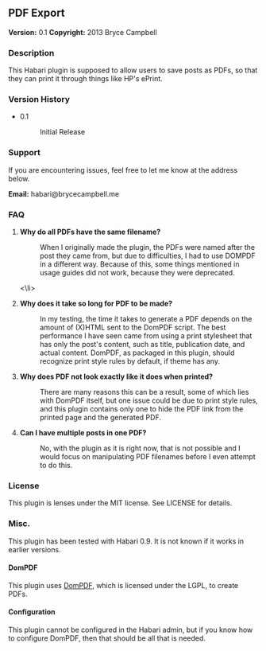 ==PDF Export==

'''Version:''' 0.1
'''Copyright:''' 2013 Bryce Campbell

===Description===

This Habari plugin is supposed to allow users to save posts as PDFs, so that they can print it through things like HP's ePrint.

===Version History===

<ul>
<li>
<dl>
<dt style=font-weight:bold">0.1</dt><dd>Initial Release</dd>
</dl>
</li>
</ul>

===Support===

If you are encountering issues, feel free to let me know at the address below.

'''Email:''' habari@brycecampbell.me

===FAQ===

<ol>
<li>
<dl>
<dt style="font-weight:bold">Why do all PDFs have the same filename?</dt><dd>When I originally made the plugin, the PDFs were named after the post they came from, but due to difficulties, I had to use DOMPDF in a different way. Because of this, some things mentioned in usage guides did not work, because they were deprecated.</dd>
</dl>
<\li>
<li>
<dl>
<dt style="font-weight:bold">Why does it take so long for PDF to be made?</dt><dd>In my testing, the time it takes to generate a PDF depends on the amount of (X)HTML sent to the DomPDF script. The best performance I have seen came from using a print stylesheet that has only the post's content, such as title, publication date, and actual content. DomPDF, as packaged in this plugin, should recognize print style rules by default, if theme has any.</dd>
</dl>
</li>
<li>
<dl>
<dt style="font-weight:bold">Why does PDF not look exactly like it does when printed?</dt><dd>There are many reasons this can be a result, some of which lies with DomPDF itself, but one issue could be due to print style rules, and this plugin contains only one to hide the PDF link from the printed page and the generated PDF.</dd>
</dl>
</li>
<li>
<dl>
<dt style="font-weight:bold">Can I have multiple posts in one PDF?</dt><dd>No, with the plugin as it is right now, that is not possible and I would focus on manipulating PDF filenames before I even attempt to do this.</dd>
</dl>
</li>
</ol>

===License===

This plugin is lenses under the MIT license. See LICENSE for details.

===Misc.===

This plugin has been tested with Habari 0.9. It is not known if it works in earlier versions.

====DomPDF====

This plugin uses [https://github.com/dompdf/dompdf DomPDF], which is licensed under the LGPL, to create PDFs.

====Configuration====

This plugin cannot be configured in the Habari admin, but if you know how to configure DomPDF, then that should be all that is needed.
